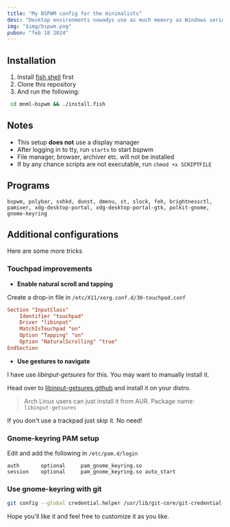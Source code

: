 ```yaml
---
title: "My BSPWM config for the minimalists"
desc: "Desktop environments nowadys use as much memory as Windows seriously! Thanks to the standalone window managers we can create our custom DEs."
img: "$img/bspwm.png"
pubon: "feb 18 2024"
---
```


## Installation

1. Install [fish shell](https://fishshell.com) first
2. Clone this repository
3. And run the following:

```bash
 cd mnml-bspwm && ./install.fish
```

## Notes

- This setup **does not** use a display manager
- After logging in to tty, run `startx` to start bspwm
- File manager, browser, archiver etc. will not be installed
- If by any chance scripts are not executable, run `chmod +x SCRIPTFILE`


## Programs

```plaintext
bspwm, polybar, sxhkd, dunst, dmenu, st, slock, feh, brightnessctl, pamixer, xdg-desktop-portal, xdg-desktop-portal-gtk, polkit-gnome, gnome-keyring
```


## Additional configurations

Here are some more tricks

### Touchpad improvements

- **Enable natural scroll and tapping**

Create a drop-in file in `/etc/X11/xorg.conf.d/30-touchpad.conf`

```conf
Section "InputClass"
    Identifier "touchpad"
    Driver "libinput"
    MatchIsTouchpad "on"
    Option "Tapping" "on"
    Option "NaturalScrolling" "true"
EndSection
```

- **Use gestures to navigate**

I have use *libinput-getsures* for this. You may want to manually install it.

Head over to [libinput-getsures github](https://github.com/bulletmark/libinput-gestures) and install it on your distro.

> Arch Linux users can just install it from AUR.
> Package name: `libinput-getsures`

If you don't use a trackpad just skip it. No need!

### Gnome-keyring PAM setup

Edit and add the following in `/etc/pam.d/login`

```plaintext
auth       optional     pam_gnome_keyring.so
session    optional     pam_gnome_keyring.so auto_start
```

### Use gnome-keyring with git

```bash
git config --global credential.helper /usr/lib/git-core/git-credential-libsecret
```

Hope you'll like it and feel free to customize it as you like.